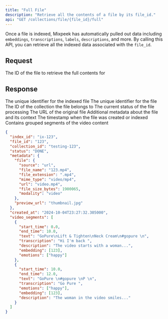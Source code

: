 ```yaml
---
title: "Full File"
description: "Retrieve all the contents of a file by its file_id."
api: "GET /collections/file/{file_id}/full"
---
```


Once a file is indexed, Mixpeek has automatically pulled out data including `embeddings`, `transcriptions`, `labels`, `descriptions`, and more. By calling this API, you can retrieve all the indexed data associated with the `file_id`.

## Request

<ParamField url="file_id" type="string" required>
  The ID of the file to retrieve the full contents for
</ParamField>

## Response

<ResponseField name="index_id" type="string">
  The unique identifier for the indexed file
</ResponseField>

<ResponseField name="file_id" type="string">
  The unique identifier for the file
</ResponseField>

<ResponseField name="collection_id" type="string">
  The ID of the collection the file belongs to
</ResponseField>

<ResponseField name="status" type="string">
  The current status of the file processing
</ResponseField>

<ResponseField name="url" type="string">
  The URL of the original file
</ResponseField>

<ResponseField name="metadata" type="object">
  Additional metadata about the file and its context
</ResponseField>

<ResponseField name="created_at" type="string">
  The timestamp when the file was created or indexed
</ResponseField>

<ResponseField name="video_segments" type="object">
  Contains grouped segments of the video content
</ResponseField>

<ResponseExample>

```json Response
{
  "index_id": "ix-123",
  "file_id": "123",
  "collection_id": "testing-123",
  "status": "DONE",
  "metadata": {
    "file": {
      "source": "url",
      "file_name": "123.mp4",
      "file_extension": ".mp4",
      "mime_type": "video/mp4",
      "url": "video.mp4",
      "file_size_bytes": 1900065,
      "modality": "video"
    },
    "preview_url": "thumbnail.jpg"
  },
  "created_at": "2024-10-04T23:27:32.305000",
  "video_segments": [
    {
      "start_time": 0.0,
      "end_time": 10.0,
      "text": "GoPure\nLift & Tighten\nNeck Cream\n#gopure \n",
      "transcription": "Hi I'm back ",
      "description": "The video starts with a woman...",
      "embedding": [123],
      "emotions": ["happy"]
    },
    {
      "start_time": 10.0,
      "end_time": 12.0,
      "text": "GoPure \n#gopure \nP \n",
      "transcription": "Go Pure ",
      "emotions": ["happy"],
      "embedding": [123],
      "description": "The woman in the video smiles..."
    }
  ]
}
```

</ResponseExample>
